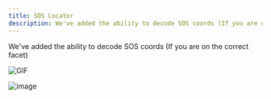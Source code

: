 ```yaml
---
title: SOS Locator
description: We've added the ability to decode SOS coords (If you are on the correct facet) GIF image
---
```


We've added the ability to decode SOS coords (If you are on the correct facet)

![GIF](https://github.com/bittiez/ClassicUO/assets/3859393/42a693a1-5224-4afc-9788-20934c859a18)

![image](https://github.com/bittiez/ClassicUO/assets/3859393/f18c9e94-2db3-4b72-a609-afcf95b8839c)